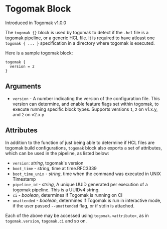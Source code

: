 
# Togomak Block

<Callout type="info" emoji="ℹ️">
  Introduced in Togomak v1.0.0
</Callout>

The `togomak {}` block is used by togomak to detect if the `.hcl` file is a togomak pipeline, or a generic HCL file. 
It is required to have atleast one `togomak { ... }` specification in a directory where togomak is executed. 

Here is a sample togomak block:
```hcl filename="togomak.hcl"
togomak {
  version = 2
}
```

## Arguments 
* `version` - A number indicating the version of the configuration file. This version can determine, and enable feature flags 
set within togomak, to execute running specific block types. Supports versions `1`, `2` on v1.x.y, and `2` on v2.x.y 


## Attributes 
In addition to the function of just being able to determine if HCL files are togomak build configurations, `togomak` block 
also exports a set of attributes, which can be used in the pipeline, as listed below:

- `version`: _string_, togomak's version 
- `boot_time` - _string_, time at time.RFC3339
- `boot_time_unix` - _string_, time when the command was executed in UNIX Timestamp
- `pipeline_id` - _string_, A unique UUID generated per execution of a togomak pipeline. This is a UUIDv4 string.
- `ci` - _boolean_, determines if Togomak is running on CI
- `unattended` - _boolean_, determines if Togomak is run in interactive mode, if the user passed `--unattended` flag, or if stdin is attached.

Each of the above may be accessed using `togomak.<attribute>`, as in `togomak.version`, `togomak.ci` and so on. 